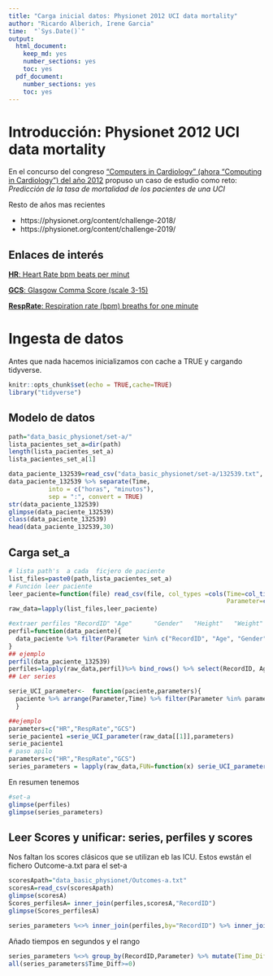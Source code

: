 ```yaml
---
title: "Carga inicial datos: Physionet 2012 UCI data mortality"
author: "Ricardo Alberich, Irene Garcia"
time:  "`Sys.Date()`"
output: 
  html_document: 
    keep_md: yes
    number_sections: yes
    toc: yes
  pdf_document: 
    number_sections: yes
    toc: yes
---
```


# Introducción: Physionet 2012 UCI data mortality


En el concurso del congreso ["Computers in  Cardiology" (ahora "Computing in Cardiology") del año 2012](https://physionet.org/content/challenge-2012/) propuso un  caso de estudio como reto: *Predicción de la tasa de mortalidad de los pacientes de una UCI*

Resto de años mas recientes 

* https://physionet.org/content/challenge-2018/
* https://physionet.org/content/challenge-2019/



##   Enlaces de interés

[**HR**: Heart Rate bpm beats per minut](https://en.wikipedia.org/wiki/Heart_rate)

[**GCS**: Glasgow Comma Score (scale 3-15)](https://en.wikipedia.org/wiki/Glasgow_Coma_Scale)

[**RespRate**:  Respiration rate (bpm) breaths for one minute](https://en.wikipedia.org/wiki/Respiratory_rate)


#  Ingesta de datos


Antes que nada  hacemos inicializamos  con cache a TRUE y cargando  tidyverse.

```r
knitr::opts_chunk$set(echo = TRUE,cache=TRUE)
library("tidyverse")
```

## Modelo de datos 

```r
path="data_basic_physionet/set-a/"
lista_pacientes_set_a=dir(path)
length(lista_pacientes_set_a)
lista_pacientes_set_a[1]
```

```r
data_paciente_132539=read_csv("data_basic_physionet/set-a/132539.txt", col_types =cols(Time=col_character(),Parameter=col_character(),Value=col_double()))
data_paciente_132539 %>% separate(Time, 
           into = c("horas", "minutos"),
           sep = ":", convert = TRUE) 
str(data_paciente_132539)
glimpse(data_paciente_132539)
class(data_paciente_132539)
head(data_paciente_132539,30)
```

## Carga set_a

```r
# lista path's  a cada  ficjero de paciente
list_files=paste0(path,lista_pacientes_set_a)
# Función leer paciente
leer_paciente=function(file) read_csv(file, col_types =cols(Time=col_time(format="%M:%S"),
                                                            Parameter=col_character(),Value=col_double()))
raw_data=lapply(list_files,leer_paciente)

#extraer perfiles "RecordID" "Age"      "Gender"   "Height"   "Weight"   "ICUType" 
perfil=function(data_paciente){
  data_paciente %>% filter(Parameter %in% c("RecordID", "Age", "Gender", "Height", "ICUType", "Weight")) %>% select(-Time) %>% distinct(Parameter,.keep_all=TRUE) %>% spread(Parameter,Value)
}
## ejemplo
perfil(data_paciente_132539)
perfiles=lapply(raw_data,perfil)%>% bind_rows() %>% select(RecordID, Age, Gender, Height,Weight,ICUType)
## Ler series

serie_UCI_parameter<-  function(paciente,parameters){
  paciente %>% arrange(Parameter,Time) %>% filter(Parameter %in% parameters) %>% add_column(RecordID=paciente[1,3]$Value) 
  } 

##ejemplo
parameters=c("HR","RespRate","GCS")
serie_paciente1 =serie_UCI_parameter(raw_data[[1]],parameters)
serie_paciente1
# paso apilo 
parameters=c("HR","RespRate","GCS")
series_parameters = lapply(raw_data,FUN=function(x) serie_UCI_parameter(x,parameters)) %>% bind_rows()

```



En resumen  tenemos

```r
#set-a
glimpse(perfiles)
glimpse(series_parameters)
```



## Leer Scores y unificar: series, perfiles y scores

Nos faltan los scores clásicos que se utilizan eb las ICU. Estos ewstán el fichero Outcome-a.txt para el set-a



```r
scoresApath="data_basic_physionet/Outcomes-a.txt"
scoresA=read_csv(scoresApath)
glimpse(scoresA)
Scores_perfilesA= inner_join(perfiles,scoresA,"RecordID")
glimpse(Scores_perfilesA)
```






```r
series_parameters %<>% inner_join(perfiles,by="RecordID") %>% inner_join(scoresA,by="RecordID")
```

Añado tiempos en segundos y el rango

```r
series_parameters %<>% group_by(RecordID,Parameter) %>% mutate(Time_Diff=c(Time[1]-0,diff(Time,lag=1)),Order_Time=row_number())%>% mutate(Seconds=cumsum(as.numeric(Time_Diff)))
all(series_parameters$Time_Diff>=0)
```


